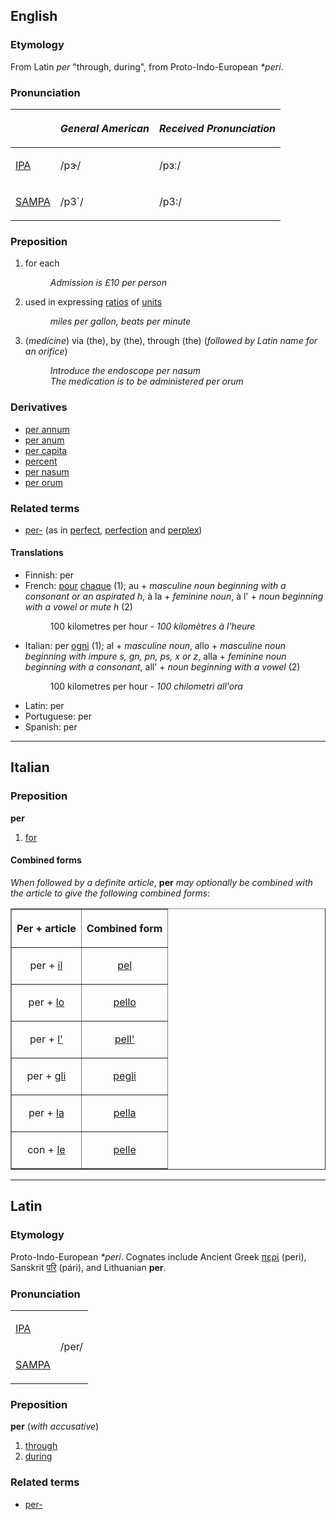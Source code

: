 ==English==
===Etymology===
From Latin ''per'' "through, during", from Proto-Indo-European ''*peri''.

===Pronunciation===
{| border=1 cellpadding=5
! !! ''General American'' !! ''Received Pronunciation''
|-
| [[w:IPA|IPA]] || /pɝ/ || /pɜː/
|-
| [[w:SAMPA|SAMPA]] || /p3`/ || /p3:/
|}

===Preposition===
# for each
#:''Admission is £10 per person''
#used in expressing [[ratio]]s of [[unit]]s
#:''miles per gallon, beats per minute''
#(''medicine'') via (the), by (the), through (the) (''followed by Latin name for an orifice'')
#:''Introduce the endoscope per nasum''
#:''The medication is to be administered per orum''

===Derivatives===
*[[per annum]]
*[[per anum]] <!--sic - this means "via the anus" in medical terminology-->
*[[per capita]]
*[[percent]]
*[[per nasum]]
*[[per orum]]

===Related terms===
*[[per-]] (as in [[perfect]], [[perfection]] and [[perplex]])

====Translations====
*Finnish: per <!-- correct? -->
*French: [[pour#French|pour]] [[chaque]] (1); au + ''masculine noun beginning with a consonant or an aspirated h'', à la + ''feminine noun'', à l' + ''noun beginning with a vowel or mute h'' (2)
*:100 kilometres per hour - ''100 kilomètres à l'heure''
*Italian: per [[ogni]] (1); al + ''masculine noun'', allo + ''masculine noun beginning with impure s, gn, pn, ps, x or z'', alla + ''feminine noun beginning with a consonant'', all' + ''noun beginning with a vowel'' (2)
*:100 kilometres per hour - ''100 chilometri all'ora''
*Latin: per
*Portuguese: per <!-- correct? -->
*Spanish: per <!-- correct? -->

----
==Italian==
===Preposition===
'''per'''

#[[for]]

====Combined forms====
''When followed by a definite article'', '''per''' ''may optionally be combined with the article to give the following combined forms'':

<table border="1" align="center" cellpadding="5">
<tr><th>Per + article<th>Combined form</tr>
<tr><td align="center">per + [[il#Italian|il]]<td align="center">[[pel#Italian|pel]]</tr>
<tr><td align="center">per + [[lo#Italian|lo]]<td align="center">[[pello#Italian|pello]]</tr>
<tr><td align="center">per + [[l'#Italian|l']]<td align="center">[[pell']]</tr>
<tr><td align="center">per + [[gli]]<td align="center">[[pegli]]</tr>
<tr><td align="center">per + [[la#Italian|la]]<td align="center">[[pella#Italian|pella]]</tr>
<tr><td align="center">con + [[le#Italian|le]]<td align="center">[[pelle#Italian|pelle]]</tr>
</table>

----
==Latin==
===Etymology===
Proto-Indo-European ''*peri''.  Cognates include Ancient Greek [[περί]] (peri), Sanskrit [[परि]] (pári), and Lithuanian '''per'''.

===Pronunciation===
{| border=1 cellpadding=5
| [[w:IPA|IPA]] 
|rowspan=2| /per/
|-
| [[w:SAMPA|SAMPA]]
|}

===Preposition===
'''per''' (''with accusative'')
#[[through]]
#[[during]]

===Related terms===
*[[per-]]